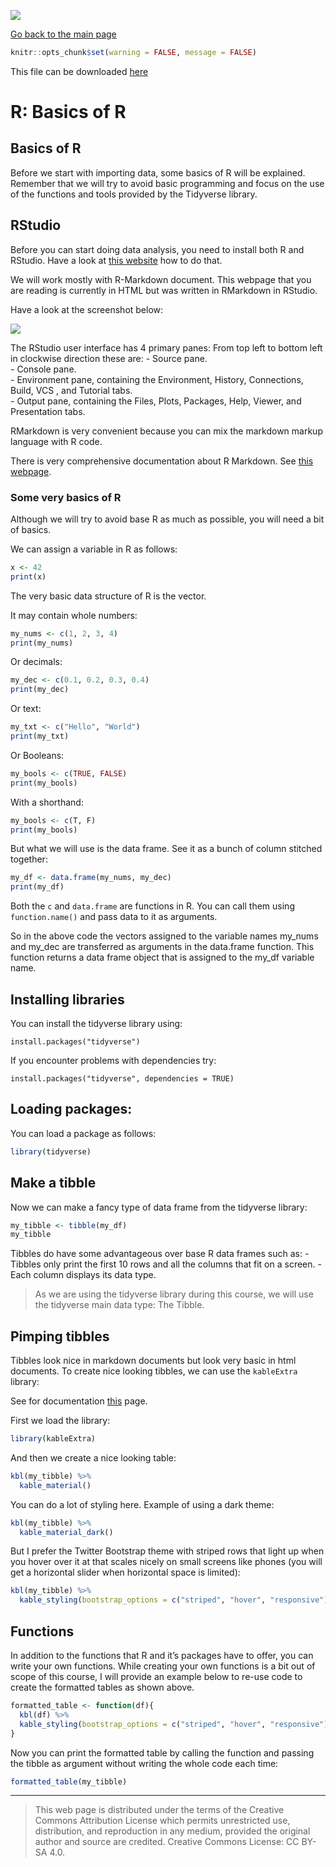 ![](../hanze/hanze.png)

[Go back to the main page](../index.html)

```r
knitr::opts_chunk$set(warning = FALSE, message = FALSE) 
```

This file can be downloaded [here](./R_02_basics.Rmd)

# R: Basics of R

## Basics of R

Before we start with importing data, some basics of R will be explained. Remember that we will try to avoid basic programming and focus on the use of the functions and tools provided by the Tidyverse library.


## RStudio

Before you can start doing data analysis, you need to install both R and RStudio.
Have a look at [this website](https://rstudio-education.github.io/hopr/starting.html) how to do that.


We will work mostly with R-Markdown document.
This webpage that you are reading is currently in HTML but was written in RMarkdown in RStudio.

Have a look at the screenshot below:

![](./pics_02_basics/fig01.png)

The RStudio user interface has 4 primary panes:
From top left to bottom left in clockwise direction these are: 
- Source pane.  
- Console pane.  
- Environment pane, containing the Environment, History, Connections, Build, VCS , and Tutorial tabs.  
- Output pane, containing the Files, Plots, Packages, Help, Viewer, and Presentation tabs.  

RMarkdown is very convenient because you can mix the markdown markup language with R code.

There is very comprehensive documentation about R Markdown. See [this webpage](https://rmarkdown.rstudio.com/).


### Some very basics of R

Although we will try to avoid base R as much as possible, you will need a bit of basics.

We can assign a variable in R as follows:

```r
x <- 42
print(x)
```

The very basic data structure of R is the vector.

It may contain whole numbers:

```r
my_nums <- c(1, 2, 3, 4)
print(my_nums)
```

Or decimals:

```r
my_dec <- c(0.1, 0.2, 0.3, 0.4)
print(my_dec)
```

Or text:

```r
my_txt <- c("Hello", "World")
print(my_txt)
```

Or Booleans:

```r
my_bools <- c(TRUE, FALSE)
print(my_bools)
```

With a shorthand:

```r
my_bools <- c(T, F)
print(my_bools)
```

But what we will use is the data frame. See it as a bunch of column stitched together:

```r
my_df <- data.frame(my_nums, my_dec)
print(my_df)
```

Both the `c` and `data.frame` are functions in R.
You can call them using `function.name()` and pass data to it as arguments.

So in the above code the vectors assigned to the variable names my_nums and my_dec are transferred as arguments in the data.frame function. This function returns a data frame object that is assigned to the my_df variable name.


## Installing libraries

You can install the tidyverse library using:

```
install.packages("tidyverse")
```

If you encounter problems with dependencies try:

```
install.packages("tidyverse", dependencies = TRUE)
```

## Loading packages:

You can load a package as follows:

```r
library(tidyverse)
```


## Make a tibble

Now we can make a fancy type of data frame from the tidyverse library:


```r
my_tibble <- tibble(my_df)
my_tibble
```

Tibbles do have some advantageous over base R data frames such as:
- Tibbles only print the first 10 rows and all the columns that fit on a screen.
- Each column displays its data type.

>As we are using the tidyverse library during this course, we will use the tidyverse main data type: The Tibble.

## Pimping tibbles

Tibbles look nice in markdown documents but look very basic in html documents.
To create nice looking tibbles, we can use the `kableExtra` library:

See for documentation [this](https://cran.r-project.org/web/packages/kableExtra/vignettes/awesome_table_in_html.html) page.


First we load the library:

```r
library(kableExtra)
```

And then we create a nice looking table:

```r
kbl(my_tibble) %>%
  kable_material()
```

You can do a lot of styling here. Example of using a dark theme:

```r
kbl(my_tibble) %>%
  kable_material_dark()
```

But I prefer the Twitter Bootstrap theme with striped rows that light up when you hover over it at that scales nicely on small screens like phones (you will get a horizontal slider when horizontal space is limited):

```r
kbl(my_tibble) %>%
  kable_styling(bootstrap_options = c("striped", "hover", "responsive"))
```


## Functions

In addition to the functions that R and it's packages have to offer, you can write your own functions. While creating your own functions is a bit out of scope of this course, I will provide an example below to re-use code to create the formatted tables as shown above.

```r
formatted_table <- function(df){
  kbl(df) %>%
  kable_styling(bootstrap_options = c("striped", "hover", "responsive"))
}
```


Now you can print the formatted table by calling the function and passing the tibble as argument without writing the whole code each time:

```r
formatted_table(my_tibble)
```


---


>This web page is distributed under the terms of the Creative Commons Attribution License which permits unrestricted use, distribution, and reproduction in any medium, provided the original author and source are credited.
>Creative Commons License: CC BY-SA 4.0.

